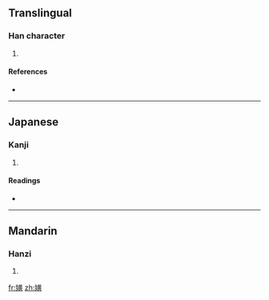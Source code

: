 ==Translingual==

===Han character===
{{Han char|rn=38|rad=女|as=12|sn=15|four=4448<sub>6</sub>|canj=女廿中金 (VTLC)}}

# {{defn|Han|sort=女12}}

====References====
* {{Han ref|kx=0271.020|dkj=06709|dj=0538.370|hdz=21079.090|uh=5AF9|ud=23289|bh=E55C|bd=58716}}

----

==Japanese==

===Kanji===
{{ja-kanji|grade=|rs=女12}}

# {{defn|Japanese}}

====Readings====
* {{ja-readings|on=[[ばう]] (bau), [[めう]] (meu)|kun=[[みめよいさま]] (mimeyoisama)}}

----

==Mandarin==

===Hanzi===
{{cmn-hanzi|pin=[[máo]] ([[mao2]])|wg=mao<sup>2</sup>}}

# {{defn|Mandarin}}

[[fr:嫹]]
[[zh:嫹]]